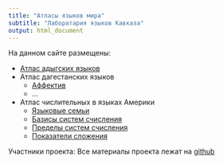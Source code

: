 ```yaml
---
title: "Атласы языков мира"
subtitle: "Лаборатария языков Кавказа"
output: html_document
---
```

На данном сайте размещены:

- [Атлас адыгских языков](Adyghe.atlas/all/adyghe_atlas.html)
- Атлас дагестанских языков
    - [Аффектив](Dagestanian.atlas/affective/dag_affective.html)
    - …
- Атлас числительных в языках Америки
    - [Языковые семьи](Numearals.Amerika.atlas/family/numerals.america.family.html)
    - [Базисы систем счисления](Numearals.Amerika.atlas/base/numerals.america.base.html)
    - [Пределы систем счисления](Numearals.Amerika.atlas/limit/numerals.america.limit.html)
    - [Показатели сложения](Numearals.Amerika.atlas/adding.marker/numerals.america.adding.marker.html)

Участники проекта: 
Все материалы проекта лежат на [github](https://github.com/agricolamz/AtCauc)